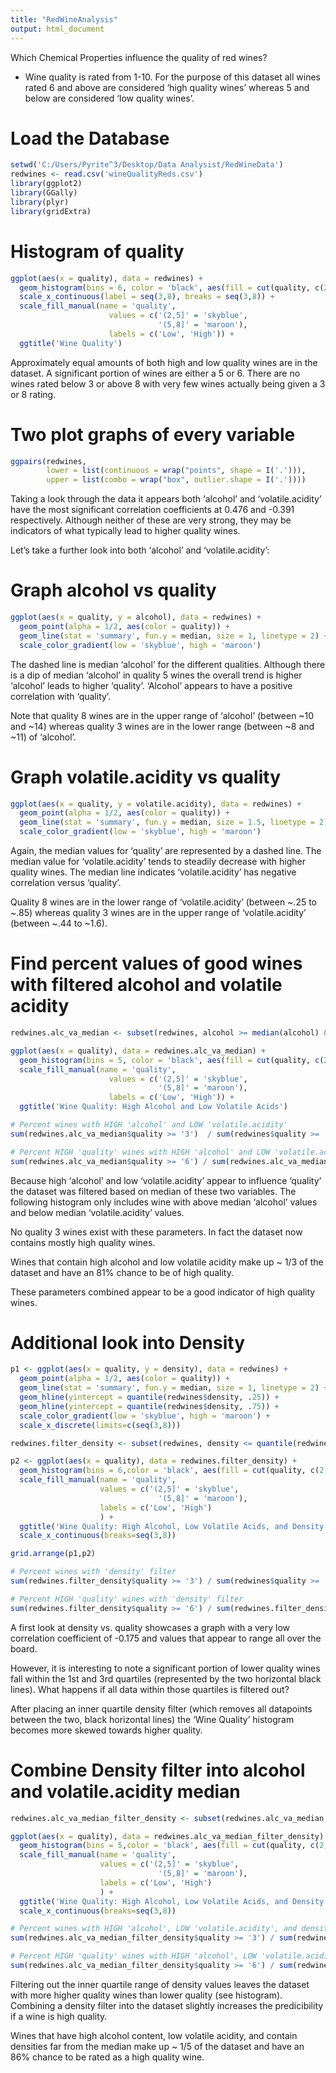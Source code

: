 ```yaml
---
title: "RedWineAnalysis"
output: html_document
---
```


Which Chemical Properties influence the quality of red wines?

* Wine quality is rated from 1-10. For the purpose of this dataset all wines rated 6 and above are considered 'high quality wines' whereas 5 and below are considered 'low quality wines'.

# Load the Database
```r
setwd('C:/Users/Pyrite^3/Desktop/Data Analysist/RedWineData')
redwines <- read.csv('wineQualityReds.csv')
library(ggplot2)
library(GGally)
library(plyr)
library(gridExtra)
```

# Histogram of quality
```r
ggplot(aes(x = quality), data = redwines) +
  geom_histogram(bins = 6, color = 'black', aes(fill = cut(quality, c(2,5,8)))) +
  scale_x_continuous(label = seq(3,8), breaks = seq(3,8)) +
  scale_fill_manual(name = 'quality',
                      values = c('(2,5]' = 'skyblue',
                                 '(5,8]' = 'maroon'),
                      labels = c('Low', 'High')) +
  ggtitle('Wine Quality')

```

Approximately equal amounts of both high and low quality wines are in the dataset. A significant portion of wines are either a 5 or 6. There are no wines rated below 3 or above 8 with very few wines actually being given a 3 or 8 rating.

# Two plot graphs of every variable
```r
ggpairs(redwines, 
        lower = list(continuous = wrap("points", shape = I('.'))), 
        upper = list(combo = wrap("box", outlier.shape = I('.'))))
```

Taking a look through the data it appears both 'alcohol' and 'volatile.acidity' have the most significant correlation coefficients at 0.476 and -0.391 respectively. Although neither of these are very strong, they may be indicators of what typically lead to higher quality wines.

Let's take a further look into both 'alcohol' and 'volatile.acidity':

# Graph alcohol vs quality
```r
ggplot(aes(x = quality, y = alcohol), data = redwines) +
  geom_point(alpha = 1/2, aes(color = quality)) +
  geom_line(stat = 'summary', fun.y = median, size = 1, linetype = 2) + 
  scale_color_gradient(low = 'skyblue', high = 'maroon')
```

The dashed line is median 'alcohol' for the different qualities. Although there is a dip of median 'alcohol' in quality 5 wines the overall trend is higher 'alcohol' leads to higher 'quality'. 'Alcohol' appears to have a positive correlation with 'quality'.

Note that quality 8 wines are in the upper range of 'alcohol' (between ~10 and ~14) whereas quality 3 wines are in the lower range (between ~8 and ~11) of 'alcohol'. 


# Graph volatile.acidity vs quality
```r
ggplot(aes(x = quality, y = volatile.acidity), data = redwines) +
  geom_point(alpha = 1/2, aes(color = quality)) +
  geom_line(stat = 'summary', fun.y = median, size = 1.5, linetype = 2) + 
  scale_color_gradient(low = 'skyblue', high = 'maroon')
```

Again, the median values for 'quality' are represented by a dashed line. The median value for 'volatile.acidity' tends to steadily decrease with higher quality wines. The median line indicates 'volatile.acidity' has negative correlation versus 'quality'.

Quality 8 wines are in the lower range of 'volatile.acidity' (between ~.25 to ~.85) whereas quality 3 wines are in the upper range of 'volatile.acidity' (between ~.44 to ~1.6). 


# Find percent values of good wines with filtered alcohol and volatile acidity
```r
redwines.alc_va_median <- subset(redwines, alcohol >= median(alcohol) & volatile.acidity <= median(volatile.acidity) )

ggplot(aes(x = quality), data = redwines.alc_va_median) +
  geom_histogram(bins = 5, color = 'black', aes(fill = cut(quality, c(2,5,8)))) +
  scale_fill_manual(name = 'quality',
                      values = c('(2,5]' = 'skyblue',
                                 '(5,8]' = 'maroon'),
                      labels = c('Low', 'High')) +
  ggtitle('Wine Quality: High Alcohol and Low Volatile Acids')

# Percent wines with HIGH 'alcohol' and LOW 'volatile.acidity'
sum(redwines.alc_va_median$quality >= '3')  / sum(redwines$quality >= '3')

# Percent HIGH 'quality' wines with HIGH 'alcohol' and LOW 'volatile.acidity'
sum(redwines.alc_va_median$quality >= '6') / sum(redwines.alc_va_median$quality >= '3')
```

Because high 'alcohol' and low 'volatile.acidity' appear to influence 'quality' the dataset was filtered based on median of these two variables. The following histogram only includes wine with above median 'alcohol' values and below median 'volatile.acidity' values.

No quality 3 wines exist with these parameters. In fact the dataset now contains mostly high quality wines. 

Wines that contain high alcohol and low volatile acidity make up ~ 1/3 of the dataset and have an 81% chance to be of high quality. 

These parameters combined appear to be a good indicator of high quality wines.



# Additional look into Density
```r
p1 <- ggplot(aes(x = quality, y = density), data = redwines) +
  geom_point(alpha = 1/2, aes(color = quality)) +
  geom_line(stat = 'summary', fun.y = median, size = 1, linetype = 2) +
  geom_hline(yintercept = quantile(redwines$density, .25)) +
  geom_hline(yintercept = quantile(redwines$density, .75)) + 
  scale_color_gradient(low = 'skyblue', high = 'maroon') +
  scale_x_discrete(limits=c(seq(3,8)))

redwines.filter_density <- subset(redwines, density <= quantile(redwines$density, .25) | density >= quantile(redwines$density, .75))

p2 <- ggplot(aes(x = quality), data = redwines.filter_density) +
  geom_histogram(bins = 6,color = 'black', aes(fill = cut(quality, c(2,5,8)))) +
  scale_fill_manual(name = 'quality',
                    values = c('(2,5]' = 'skyblue',
                                 '(5,8]' = 'maroon'),
                    labels = c('Low', 'High')
                    ) + 
  ggtitle('Wine Quality: High Alcohol, Low Volatile Acids, and Density Filter') +
  scale_x_continuous(breaks=seq(3,8))

grid.arrange(p1,p2)

# Percent wines with 'density' filter
sum(redwines.filter_density$quality >= '3') / sum(redwines$quality >= '3')

# Percent HIGH 'quality' wines with 'density' filter
sum(redwines.filter_density$quality >= '6') / sum(redwines.filter_density$quality >= '3')
```

A first look at density vs. quality showcases a graph with a very low correlation coefficient of -0.175 and values that appear to range all over the board. 

However, it is interesting to note a significant portion of lower quality wines fall within the 1st and 3rd quartiles (represented by the two horizontal black lines). What happens if all data within those quartiles is filtered out?

After placing an inner quartile density filter (which removes all datapoints between the two, black horizontal lines) the 'Wine Quality' histogram becomes more skewed towards higher quality.  


# Combine Density filter into alcohol and volatile.acidity median
```r
redwines.alc_va_median_filter_density <- subset(redwines.alc_va_median, density <= quantile(redwines$density, .25) | density >= quantile(redwines$density, .75))

ggplot(aes(x = quality), data = redwines.alc_va_median_filter_density) +
  geom_histogram(bins = 5,color = 'black', aes(fill = cut(quality, c(2,5,8)))) +
  scale_fill_manual(name = 'quality',
                    values = c('(2,5]' = 'skyblue',
                                 '(5,8]' = 'maroon'),
                    labels = c('Low', 'High')
                    ) + 
  ggtitle('Wine Quality: High Alcohol, Low Volatile Acids, and Density Filter') +
  scale_x_continuous(breaks=seq(3,8))

# Percent wines with HIGH 'alcohol', LOW 'volatile.acidity', and density filter
sum(redwines.alc_va_median_filter_density$quality >= '3') / sum(redwines$quality >= '3')

# Percent HIGH 'quality' wines with HIGH 'alcohol', LOW 'volatile.acidity', and density filter
sum(redwines.alc_va_median_filter_density$quality >= '6') / sum(redwines.alc_va_median_filter_density$quality >= '3')
```

Filtering out the inner quartile range of density values leaves the dataset with more higher quality wines than lower quality (see histogram). Combining a density filter into the dataset slightly increases the predicibility if a wine is high quality. 

Wines that have high alcohol content, low volatile acidity, and contain densities far from the median make up ~ 1/5 of the dataset and have an 86% chance to be rated as a high quality wine.





